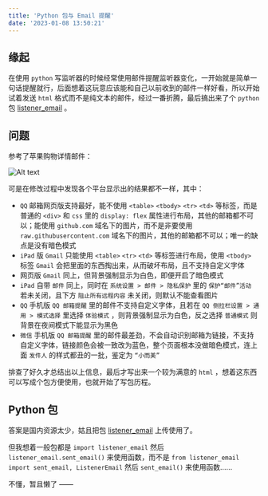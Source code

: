 ```yaml
---
title: 'Python 包与 Email 提醒'
date: '2023-01-08 13:50:21'
---
```


## 缘起

在使用 `python` 写监听器的时候经常使用邮件提醒监听器变化，一开始就是简单一句话提醒就行，后面想着这玩意应该能和自己以前收到的邮件一样好看，所以开始试着发送 `html` 格式而不是纯文本的邮件，经过一番折腾，最后搞出来了个 `python` 包 [listener_email](https://github.com/Cierra-Runis/listener_email) 。

## 问题

参考了苹果购物详情邮件：

![Alt text](/img/Python-包与-email-提醒/image.png)

可是在修改过程中发现各个平台显示出的结果都不一样，其中：

- `QQ` 邮箱网页版支持最好，能不使用 `<table>` `<tbody>` `<tr>` `<td>` 等标签，而是普通的 `<div>` 和 `css` 里的 `display: flex` 属性进行布局，其他的邮箱都不可以；能使用 `github.com` 域名下的图片，而不是非要使用 `raw.githubusercontent.com` 域名下的图片，其他的邮箱都不可以；唯一的缺点是没有暗色模式
- `iPad` 版 `Gmail` 只能使用 `<table>` `<tr>` `<td>` 等标签进行布局，使用 `<tbody>` 标签 `Gmail` 会把里面的东西掏出来，从而破坏布局，且不支持自定义字体
- 网页版 `Gmail` 同上，但背景强制显示为白色，即便开启了暗色模式
- `iPad` 自带 `邮件` 同上，同时在 `系统设置 > 邮件 > 隐私保护` 里的 `保护“邮件”活动` 若未关闭，且下方 `阻止所有远程内容` 未关闭，则默认不能查看图片
- `QQ` 手机版 `QQ 邮箱提醒` 里的邮件不支持自定义字体，且若在 `QQ 侧拉栏设置 > 通用 > 模式选择` 里选择 `体验模式` ，则背景强制显示为白色，反之选择 `普通模式` 则背景在夜间模式下能显示为黑色
- `微信` 手机版 `QQ 邮箱提醒` 里的邮件最差劲，不会自动识别邮箱为链接，不支持自定义字体，链接颜色会被一致改为蓝色，整个页面根本没做暗色模式，连上面 `发件人` 的样式都丑的一批，鉴定为 `“小而美”`

排查了好久才总结出以上信息，最后才写出来一个较为满意的 `html` ，想着这东西可以写成个包方便使用，也就开始了写包历程。

## Python 包

答案是国内资源太少，姑且把包 [listener_email](https://github.com/Cierra-Runis/listener_email) 上传使用了。

但我想着一般包都是 `import listener_email` 然后 `listener_email.sent_email()` 来使用函数，而不是 `from listener_email import sent_email, ListenerEmail` 然后 `sent_email()` 来使用函数……

不懂，暂且懒了 ——
